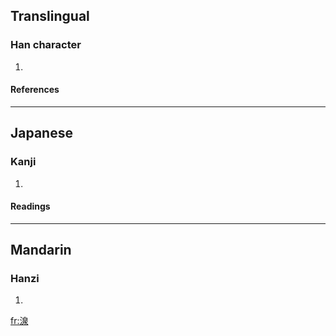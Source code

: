 ==Translingual==
===Han character===
{{Han char|rn=85|rad=水|as=09|sn=12|four=|canj=水竹日水 (EHAE)}}
# {{defn|Han|sort=水09}}
====References====
{{Han ref|kx=0638.340|dkj=17892|dj=1045.190|hdz=31681.050|uh=6E76|ud=28278}}

----
==Japanese==
===Kanji===
{{ja-kanji|grade=|rs=水09}}
# {{defn|Japanese}} 
====Readings====
{{ja-readings|on=[[せん]] (sen)|kun=[[いずみ]] (izumi)}}

----
==Mandarin==
===Hanzi===
{{cmn-hanzi|pin=[[quán]] (quan2)|wg=ch'üan<sup>2</sup>}}
# {{defn|Mandarin}}

[[fr:湶]]